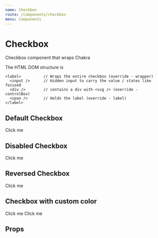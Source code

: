 ```yaml
---
name: Checkbox
route: /components/checkbox
menu: Components
---
```



# Checkbox

Checkbox component that wraps Chakra

The HTML DOM structure is

```
<label>          // Wraps the entire checkbox (override - wrapper)
  <input />      // Hidden input to carry the value / states like focused
  <div />        // contains a div with <svg /> (override - controlBox)
  <span />       // Holds the label (override - label)
</label>
```

## Default Checkbox

<Playground>
  <Checkbox>Click me</Checkbox>
</Playground>

## Disabled Checkbox

<Playground>
  <Checkbox isDisabled={true}>Click me</Checkbox>
</Playground>

## Reversed Checkbox

<Playground>
  <Checkbox isReversed={true}>Click me</Checkbox>
</Playground>

## Checkbox with custom color

<Playground>
  <Box display="flex">
    <Checkbox
      override={{
        controlBox: {
          _checked: {
            bg: '#029107f2',
            borderColor: '#029107f2',
          },
        },
      }}
    >
      Click me
    </Checkbox>
    <Checkbox
      override={{
        controlBox: {
          _checked: {
            bg: '#3502ffe0',
            borderColor: '#3502ffe0',
          },
          _hover: {
            borderColor: '#3502ffe0',
            shadow: 'checkbox.hover',
          },
        },
      }}
    >
      Click me
    </Checkbox>
  </Box>
</Playground>

## Props

<Props of={Checkbox} />
